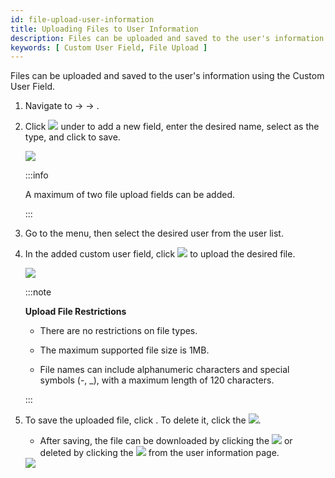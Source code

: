 ```yaml
---
id: file-upload-user-information
title: Uploading Files to User Information
description: Files can be uploaded and saved to the user's information using the Custom User Field.
keywords: [ Custom User Field, File Upload ]
---
```


Files can be uploaded and saved to the user's information using the Custom User Field.

1. Navigate to <Cmd sid="common.setting" /> → <Cmd sid="common.server" /> → <Cmd sid="setting.server.userDeviceManagement" />.

1. Click <Image src='/img/en/ico-add.png' ico /> under <Cmd sid="setting.server.custom_field.title" /> to add a new field, enter the desired name, select <Cmd sid="setting.server.custom_field.type.fileupload" /> as the type, and click <Cmd sid="button.apply" /> to save.

    <Image src='/img/en/biostar-custom-user-field-file-upload.png' className='none' caption />

    :::info

    A maximum of two file upload fields can be added.

    :::

1. Go to the <Cmd sid="common.gnb.user" /> menu, then select the desired user from the user list.

1. In the added <Cmd sid="setting.server.custom_field.type.fileupload" /> custom user field, click <Image src='/img/en/ico-browse.png' ico /> to upload the desired file.

    <Image src='/img/en/biostar-custom-user-field-file-upload-1.png' caption />

    :::note

    **Upload File Restrictions**

    * There are no restrictions on file types.

    * The maximum supported file size is 1MB.

    * File names can include alphanumeric characters and special symbols (-, _), with a maximum length of 120 characters.

    :::

1. To save the uploaded file, click <Cmd sid="button.apply" />. To delete it, click the <Image src='/img/common/ico-upload-delete.png' ico />.

    * After saving, the file can be downloaded by clicking the <Image src='/img/common/ico-download.png' ico /> or deleted by clicking the <Image src='/img/common/ico-delete.png' ico /> from the user information page.

    <Image src='/img/common/biostar-298-custom-user-field-file-upload-2.png' caption />